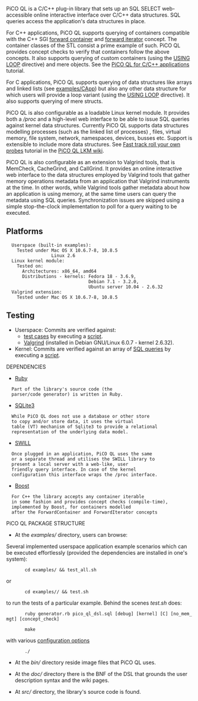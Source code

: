 PiCO QL is a C/C++ plug-in library that sets up an
SQL SELECT web-accessible online interactive interface over C/C++ data structures.
SQL queries access the application's data structures in place.

For C++ applications, PiCO QL supports querying of
containers compatible with the C++ SGI
[http://www.sgi.com/tech/stl/ForwardContainer.html forward container]
and [http://www.sgi.com/tech/stl/ForwardIterator.html forward iterator]
concept. The container classes of the STL consist a prime
example of such. PiCO QL provides concept checks to
verify that containers follow the above concepts.
It also supports querying of custom containers (using the
[https://github.com/mfragkoulis/PiCO_QL/wiki/Fast-track-roll-your-own-probes#wiki-Loop_variants 
USING LOOP] directive) and mere objects. See the
[https://github.com/mfragkoulis/PiCO_QL/wiki/the-PiCO-QL-C%2C-CPP-app-tutorial 
PiCO QL for C/C++ applications] tutorial.

For C applications, PiCO QL supports querying of data
structures like arrays and linked lists (see [https://github.com/mfragkoulis/PiCO_QL/blob/master/examples/CApp examples/CApp])
but also any other data structure for which users
will provide a loop variant (using the
[https://github.com/mfragkoulis/PiCO_QL/wiki/Fast-track-roll-your-own-probes#wiki-Loop_variants 
USING LOOP] directive). It also supports querying of mere structs.

PiCO QL is also configurable as a loadable Linux kernel module.
It provides both a ''/proc'' and a
high-level web interface to be able to issue SQL queries
against kernel data structures. Currently PiCO QL supports
data structures modelling processes (such as the linked
list of processes) , files, virtual memory, file system,
network, namespaces, devices, busses etc. Support is
extensible to include more data structures. See
[https://github.com/mfragkoulis/PiCO_QL/wiki/Fast-track-roll-your-own-probes 
Fast track roll your own probes] tutorial in the
[https://github.com/mfragkoulis/PiCO_QL/wiki/the-PiCO-QL-Linux-kernel-module-tutorial 
PiCO QL LKM wiki].

PiCO QL is also configurable as an extension to Valgrind tools, that is MemCheck, CacheGrind, and CallGrind.
It provides an online interactive web interface to the data structures employed by Valgrind tools 
that gather memory operations metadata from an application that Valgrind instruments at the time.
In other words, while Valgrind tools gather metadata about how an application is using memory, at the same time 
users can query the metadata using SQL queries.
Synchronization issues are skipped using a simple stop-the-clock implementation to poll for a query
waiting to be executed.

==Platforms==

   Userspace (built-in examples):
     Tested under Mac OS X 10.6.7-8, 10.8.5
                  Linux 2.6
   Linux kernel module:
     Tested on:
       Architectures: x86_64, amd64
       Distributions - kernels: Fedora 18 - 3.6.9, 
                                Debian 7.1 - 3.2.0, 
                                Ubuntu server 10.04 - 2.6.32
   Valgrind extension:
     Tested under Mac OS X 10.6.7-8, 10.8.5

==Testing==

* Userspace: Commits are verified against: 
** [https://github.com/mfragkoulis/PiCO_QL/blob/master/examples test cases] by executing a [https://github.com/mfragkoulis/PiCO_QL/blob/master/examples/test_all.sh script].
** [http://valgrind.org/ Valgrind] (installed in Debian GNU/Linux 6.0.7 - kernel 2.6.32).
* Kernel: Commits are verified against an array of [https://github.com/mfragkoulis/PiCO_QL/blob/master/src/Linux-kernel-mod/server/picoQL-tests.sql SQL queries] by executing a [https://github.com/mfragkoulis/PiCO_QL/blob/master/src/Linux-kernel-mod/server/picoQL-auto-test.sh script].


DEPENDENCIES

* [http://www.ruby-lang.org/en Ruby]
   Part of the library's source code (the
   parser/code generator) is written in Ruby.

* [http://www.sqlite.org SQLite3]
   While PiCO QL does not use a database or other store
   to copy and/or store data, it uses the virtual
   table (VT) mechanism of Sqlite3 to provide a relational
   representation of the underlying data model.

* [http://swill.sourceforge.net SWILL]
   Once plugged in an application, PiCO QL uses the same 
   or a separate thread and utilises the SWILL library to
   present a local server with a web-like, user
   friendly query interface. In case of the kernel
   configuration this interface wraps the /proc interface.

* [http://www.boost.org Boost]
   For C++ the library accepts any container iterable
   in some fashion and provides concept checks (compile-time),
   implemented by Boost, for containers modelled 
   after the ForwardContainer and ForwardIterator concepts

PiCO QL PACKAGE STRUCTURE

* At the ''examples/'' directory, users can browse:
Several implemented userspace application example scenarios 
which can be executed effortlessly (provided the
dependencies are installed in one's system):

        cd examples/ && test_all.sh

or

        cd examples/<worked-example-dir>/ && test.sh

to run the tests of a particular example. Behind the scenes
''test.sh'' does:

        ruby generator.rb pico_ql_dsl.sql [debug] [kernel] [C] [no_mem_mgt] [concept_check]

        make
with various 
[https://github.com/mfragkoulis/PiCO_QL/wiki/Plug-in-process#compile-options 
configuration options]

        ./<executable>

* At the ''bin/'' directory reside image files that PiCO QL uses.

* At the ''doc/'' directory there is the BNF of the DSL that grounds the user description syntax and the wiki pages.

* At ''src/'' directory, the library's source code is found.
